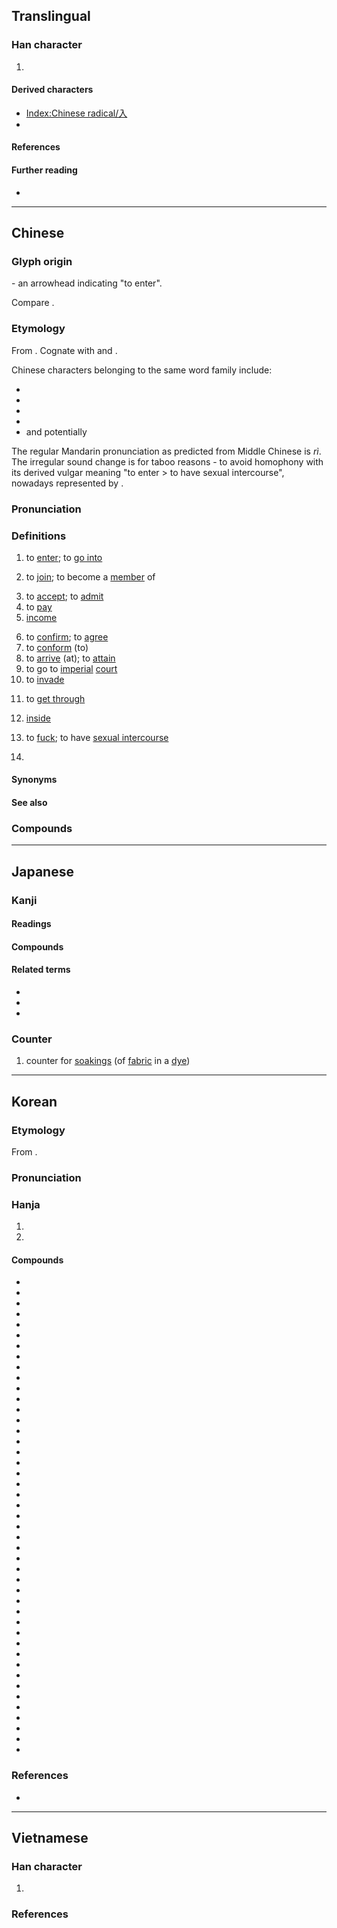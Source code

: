 {{also|人|𠆢|八|ㅅ}}
{{character info/subpage}}
{{commonscat}}
==Translingual==
{{CJKV-forms|入|入|入|入}}
{{stroke order|type=animate}}

===Han character===
{{Han char|rn=11|rad=入|as=00|sn=2|four=80000|canj=OH|ids=⿹乀丿}}

# {{mul-kangxi radical-def}}

====Derived characters====
* [[Index:Chinese radical/入]]
* {{l|mul|[[叺]] [[圦]] [[扖]] [[𣱿]] [[込]] [[杁]] [[釞]] [[魞]] [[鳰]] [[內]] [[㐈]] [[屳]] [[㠳]] [[籴]] [[肏]] [[䓥]] [[㞥]] [[㚒]] [[㒼]]}}

====References====
{{Han ref|kx=0125.320|dkj=01415|dj=0266.180|hdz=10102.010|uh=5165}}

====Further reading====
* {{wikidatalite|Q3594935|入}}

----

==Chinese==
{{zh-forms}}

===Glyph origin===
{{Han etyl}}
{{liushu|i}} - an arrowhead indicating "to enter".

Compare {{zh-l|人}}.

===Etymology===
From {{inh|zh|sit-pro|*nup ~ nip}}. Cognate with {{cog|bo|ནུབ||to fall (gradually), sink, to set; to decay, to decline}} and {{cog|my|နိပ်||to decline (e.g. price); to be suppressed, to settle, to be quelled}}.

Chinese characters belonging to the same word family include:
* {{och-l|納|to make enter}}
* {{och-l|內|inside}}
* {{och-l|軜|reins on the inside of the horse}}
* {{och-l|妠|to marry (a girl)}}
* and potentially {{cog|yue|-}} {{zh-m|*擸|tr=laap3|to bring together, to collect}}

The regular Mandarin pronunciation as predicted from Middle Chinese is ''rì''. The irregular sound change is for taboo reasons - to avoid homophony with its derived vulgar meaning "to enter > to have sexual intercourse", nowadays represented by {{zh-l|日}}.

===Pronunciation===
{{zh-pron
|m=rù
|m-s=ru2/ri2
|dg=ву1
|c=jap6
|c-t=yip5
|g=liit6
|h=pfs=ngi̍p;gd=ngib6
|j=rueh4
|mb=nì
|md=ĭk/nĭk
|md_note=ĭk - literary; nĭk - vernacular
|mn=zz,kh,sg:ji̍p/xm,qz,jj,tp:li̍p
|mn-t=rib8/rig8
|mn-t_note=rig8 - Chenghai
|w=5zeq,5nyiq
|w_note=5zeq - literary; 5nyiq - vernacular
|x=y6
|mc=y
|oc=y
|ma=y
|cat=v,n
}}

===Definitions===
{{zh-hanzi}}

# to [[enter]]; to [[go into]]
#: {{zh-syn|進}}
#: {{zh-ant|出}}
# to [[join]]; to become a [[member]] of
#: {{zh-x|加入|to join}}
# to [[accept]]; to [[admit]]
# to [[pay]]
# [[income]]
#: {{zh-x|收入|income}}
#: {{zh-x|歲入|annual '''income'''}}
# to [[confirm]]; to [[agree]]
# to [[conform]] (to)
# to [[arrive]] (at); to [[attain]]
# to go to [[imperial]] [[court]]
# to [[invade]]
# {{lb|zh|telephony}} to [[get through]]
#: {{zh-syn|通}}
# {{lb|zh|Cantonese}} [[inside]]
#: {{zh-x|入面|inside|C}}
# {{lb|zh|dialectal Mandarin|dialectal Wu|vulgar}} to [[fuck]]; to have [[sexual intercourse]]
#: {{zh-syn|日}}
# {{zh-abbrev|入聲|the {{w|checked tone}}}}

====Synonyms====
{{zh-dial|進}}

====See also====
{{table:Chinese tones/zh}}

===Compounds===
{{zh-der|hide_pron=1|不入虎穴，焉得虎子|並入|中入|乘虛而入|介入|代入|低入|低收入|併入|入不敷出|入世|入伍|入伍生|入伙|入住|入侵|入侵者|入口|入口頁|入味|入土|入土為安|入場|入場券|入場式|入場費|入境|入境問俗|入境簽證|入境隨俗|入夜|入學|入學率|入座|入微|入情入理|入手|入時|入會|入木三分|入樽|入殮|入海口|入涅|入獄|入盟|入眠|入睡|入神|入籍|入聖|入聯|入聲|入肉|入股|入藥|入迷|入道|入選|入鄉隨俗|入門|入門課程|入關|入院|入面:jap6 min6|入風口|入黨|侵入|傳入|再入|准入|凹入|出入|切入|列入|加入|匯入|吸入|單刀直入|四捨五入|固定收入|國民收入|地租收入|墜入|存入|封入|導入|嵌入|市場準入|平均收入|年收入|引入|悟入|慎入|投入|拉入|捲入|排入|插入|擠入|攝入|收入|攻入|敲入|月收入|格格不入|步入|歲入|歸入|毛收入|沁入|注入|流入|浸入|淨收入|深入|混入|參入|滲入|潛入|營業收入|病從口入|登入|破門而入|禁止駛入|簽入|納入|總收入|考入|落入|融入|衝入|裝入|走入|載入|輸入|轉入|進入|遷入|選入|錄入|鍵入|闌入|闖入|陷入|靜脈注入|駛入|陰入|入贅|入冬|入秋|陽入|入來|入格|押入|踏入}}

{{zh-cat|Elementary}}

----

==Japanese==
{{attention|ja}}

===Kanji===
{{ja-kanji|grade=1|rs=入00}}

====Readings====
{{ja-readings
|goon=にゅう<にふ
|kanon=じゅう<じふ
|kanyoon=じゅ, にっ<にふ
|kun=い-る, い-り, い-れる, はい-る<はひ-る
|nanori=いり, いる, しお, しほ, なり
}}

====Compounds====
{{col4-u|ja
|{{ja-r|圧%入|あつ%にゅう}}
|{{ja-r|移%入|い%にゅう}}
|{{ja-r|介%入|かい%にゅう}}
|{{ja-r|加%入|か%にゅう}}
|{{ja-r|陥%入|かん%にゅう}}
|{{ja-r|観%入|かん%にゅう}}
|{{ja-r|嵌%入|かん%にゅう}}
|{{ja-r|貫%入|かん%にゅう}}
|{{ja-r|記%入|き%にゅう}}
|{{ja-r|吸%入|きゅう%にゅう}}
|{{ja-r|工%具%入|こう%ぐ%いれ}}
|{{ja-r|購%入|こう%にゅう}}
|{{ja-r|混%入|こん%にゅう}}
|{{ja-r|悟%入|ご%にゅう}}
|{{ja-r|塵%入|ごみ%いれ}}
|{{ja-r|歳%入|さい%にゅう}}
|{{ja-r|算%入|さん%にゅう}}
|{{ja-r|参%入|さん%にゅう}}
|{{ja-r|四%捨%五%入|し%しゃ% ご%にゅう}}
|{{ja-r|収%入|しゅう%にゅう}}
|{{ja-r|出%入|しゅつ%にゅう}}
|{{ja-r|新%入|しん%にゅう}}
|{{ja-r|侵%入|しん%にゅう}}
|{{ja-r|進%入|しん%にゅう}}
|{{ja-r|浸%入|しん%にゅう}}
|{{ja-r|切%入|せつ%にゅう}}
|{{ja-r|先%入|せん%にゅう}}
|{{ja-r|潜%入|せん%にゅう}}
|{{ja-r|挿%入|そう%にゅう}}
|{{ja-r|単%刀%直%入|たん%とう%ちょく%にゅう}}
|{{ja-r|代%入|だい%にゅう}}
|{{ja-r|注%入|ちゅう%にゅう}}
|{{ja-r|闖%入|ちん%にゅう}}
|{{ja-r|転%入|てん%にゅう}}
|{{ja-r|投%入|とう%にゅう}}
|{{ja-r|突%入|とつ%にゅう}}
|{{ja-r|導%入|どう%にゅう}}
|{{ja-r|納%入|のう%にゅう}}
|{{ja-r|搬%入|はん%にゅう}}
|{{ja-r|場%所%入|ば%しょ%いり}}
|{{ja-r|一%入|ひと%しお}}
|{{ja-r|平%上%去%入|ひょう%じょう%きょ%にゅう}}
|{{ja-r|封%入|ふう%にゅう}}
|{{ja-r|編%入|へん%にゅう}}
|{{ja-r|没%入|ぼつ%にゅう}}
|{{ja-r|申%入|もうし%いれ}}
|{{ja-r|輸%入|ゆ%にゅう}}
|{{ja-r|濫%入|らん%にゅう}}
|{{ja-r|乱%入|らん%にゅう}}
|{{ja-r|流%入|りゅう%にゅう}}
|{{ja-r|弯%入|わん%にゅう}}
|{{ja-r|彎%入|わん%にゅう}}
|{{ja-r|湾%入|わん%にゅう}}
|{{ja-r|押%入|おし%いれ}}
|{{ja-r|婿%入|むこ%いり}}
|{{ja-r|入%会|にゅう%かい}}
|{{ja-r|立%入%禁%止|たち%.いり%きん%し}}
|{{ja-r|入%口|いり%ぐち}}
|{{ja-r|入%江|いり%え}}
|{{ja-r|嫁%入%道%中|よめ%いり%どう%ちゅう}}
|{{ja-r|入%日|いり%ひ}}
|{{ja-r|入%母%屋|いり%も%や}}
|{{ja-r|入%婿|いり%むこ}}
|{{ja-r|入り%目|いり%め}}
|{{ja-r|入%墨|いれ%ずみ}}
|{{ja-r|入%院|にゅう%いん}}
|{{ja-r|入%営|にゅう%えい}}
|{{ja-r|入%園|にゅう%えん}}
|{{ja-r|入%苑|にゅう%えん}}
|{{ja-r|入%荷|にゅう%か}}
|{{ja-r|入%海|いり%うみ}}
|{{ja-r|入%閣|にゅう%かく}}
|{{ja-r|入%学|にゅう%がく}}
|{{ja-r|入%掛|いれ%かけ}}
|{{ja-r|入%棺|にゅう%かん}}
|{{ja-r|入%監|にゅう%かん}}
|{{ja-r|入%居|にゅう%きょ}}
|{{ja-r|入%渠|にゅう%きょ}}
|{{ja-r|入%漁|にゅう%ぎょ}}
|{{ja-r|入%京|にゅう%きょう}}
|{{ja-r|入%境|にゅう%きょう}}
|{{ja-r|入%金|にゅう%きん}}
|{{ja-r|入%庫|にゅう%こ}}
|{{ja-r|入%御|にゅう%ご}}
|{{ja-r|入%交|いり%まじり}}
|{{ja-r|入%坑|にゅう%こう}}
|{{ja-r|入%校|にゅう%こう}}
|{{ja-r|入%港|にゅう%こう}}
|{{ja-r|入%稿|にゅう%こう}}
|{{ja-r|入%貢|にゅう%こう}}
|{{ja-r|入%国|にゅう%こく}}
|{{ja-r|入%獄|にゅう%ごく}}
|{{ja-r|入%魂|にゅう%こん}}
|{{ja-r|入%札|にゅう%さつ}}
|{{ja-r|入%試|にゅう%し}}
|{{ja-r|入%歯|いれ%ば}}
|{{ja-r|入%室|にゅう%しつ}}
|{{ja-r|入%質|にゅう%しち}}
|{{ja-r|入%舎|にゅう%しゃ}}
|{{ja-r|入%射|にゅう%しゃ}}
|{{ja-r|入%社|にゅう%しゃ}}
|{{ja-r|入%寂|にゅう%じゃく}}
|{{ja-r|入%手|にゅう%しゅ}}
|{{ja-r|入%塾|にゅう%じゅく}}
|{{ja-r|入%所|にゅう%しょ}}
|{{ja-r|入%賞|にゅう%しょう}}
|{{ja-r|入%城|にゅう%じょう}}
|{{ja-r|入%場|にゅう%じょう}}
|{{ja-r|入%植|にゅう%しょく}}
|{{ja-r|入%神|にゅう%しん}}, {{ja-r|入%伸|にゅう%しん}}
|{{ja-r|入%信|にゅう%しん}}
|{{ja-r|入%水|じゅ%すい}}, {{ja-r|入%水|にゅう%すい}}
|{{ja-r|入%声|にっ%しょう}}
|{{ja-r|入%籍|にゅう%せき}}
|{{ja-r|入%船|にゅう%せん}}, {{ja-r|入%船|いり%ふね}}, {{ja-r|入%船|^いり%ふね}}
|{{ja-r|入%選|にゅう%せん}}
|{{ja-r|入%相|いり%あい}}
|{{ja-r|入%隊|にゅう%たい}}
|{{ja-r|入%団|にゅう%だん}}
|{{ja-r|入%朝|にゅう%ちょう}}
|{{ja-r|入%超|にゅう%ちょう}}
|{{ja-r|入%津|にゅう%しん}}
|{{ja-r|入%定|にゅう%じょう}}
|{{ja-r|入%廷|にゅう%たい}}
|{{ja-r|入%電|にゅう%でん}}
|{{ja-r|入%党|にゅう%とう}}
|{{ja-r|入%唐|にっ%とう}}
|{{ja-r|入%湯|にゅう%とう}}
|{{ja-r|入%道|にゅう%どう}}
|{{ja-r|入%内|じゅ%だい}}
|{{ja-r|入%念|にゅう%ねん}}
|{{ja-r|入梅|つゆいり}}, {{ja-r|入%梅|にゅう%ばい}}
|{{ja-r|入%費|にゅう%ひ}}
|{{ja-r|入%夫|にゅう%ふ}}
|{{ja-r|入%府|にゅう%ふ}}
|{{ja-r|入%部|にゅう%ぶ}}
|{{ja-r|入%仏|にゅう%ぶつ}}
|{{ja-r|入%物|いれ%もの}}
|{{ja-r|入%幕|にゅう%まく}}
|{{ja-r|入%滅|にゅう%めつ}}
|{{ja-r|入%綿|いれ%わた}}
|{{ja-r|入%木|にゅう%ぼく}}
|{{ja-r|入%門|にゅう%もん}}
|{{ja-r|入%用|にゅう%よう}}
|{{ja-r|入%浴|にゅう%よく}}
|{{ja-r|入%来|にゅう%らい}}
|{{ja-r|入%洛|じゅ%らく}}, {{ja-r|入%洛|にゅう%らく}}
|{{ja-r|入%力|にゅう%りょく}}
|{{ja-r|入%牢|にゅう%ろう}}
|{{ja-r|入%冦|にゅう%こう}}
|{{ja-r|入%寇|にゅう%こう}}
|{{ja-r|入%鋏|にゅう%きょう}}
}}

====Related terms====
* {{l|ja|入る}}
* {{l|ja|入れる}}
* {{l|ja|入り}}

===Counter===
{{ja-pos|しお|counter}}

# {{lb|ja|archaic|sort=しお}} counter for [[soaking]]s (of [[fabric]] in a [[dye]])

----

==Korean==

===Etymology===
From {{der|ko|ltc|-}} {{ltc-l|入}}.

{{collapse|
* {{hanja-dongguk|ᅀᅵᆸ〮|zíp}}
* {{hanja-sinjeung|입|ip}}
|Historical readings
|bg=#FFFFFF}}

===Pronunciation===
{{ko-hanja-pron|입}}

===Hanja===
{{ko-hanja-search}}
{{ko-hanja|들다|들|입}}

# {{hanja form of|입|[[enter]]}}
# {{hanja form of|입|[[come in]] (to); [[join]]}}

====Compounds====
{{der-top3|Compounds}}
* {{ko-l|입경|入京}}
* {{ko-l|입교|入校}}
* {{ko-l|입구|入口}}
* {{ko-l|입문|入門}}
* {{ko-l|입사|入社}}
* {{ko-l|입수|入手}}
* {{ko-l|입시|入試}}
* {{ko-l|입실|入室}}
* {{ko-l|입욕|入浴}}
* {{ko-l|입원|入院}}
* {{ko-l|입장|入場}}
* {{ko-l|입찰|入札}}
* {{ko-l|입하|入荷}}
* {{ko-l|입학|入學}}
* {{ko-l|입항|入港}}
* {{ko-l|입후|入後}}
* {{ko-l|가입|加入}}
* {{ko-l|개입|介入}}
* {{ko-l|구입|購入}}
* {{ko-l|기입|記入}}
* {{ko-l|난입|亂入}}
* {{ko-l|납입|納入}}
* {{ko-l|대입|代入}}
* {{ko-l|대입|大入}}
* {{ko-l|도입|導入}}
* {{ko-l|돌입|突入}}
* {{ko-l|매입|買入}}
* {{ko-l|몰입|沒入}}
* {{ko-l|반입|搬入}}
* {{ko-l|삽입|揷入}}
* {{ko-l|수입|收入}}
* {{ko-l|수입|輸入}}
* {{ko-l|신입|新入}}
* {{ko-l|예입|預入}}
* {{ko-l|영입|迎入}}
* {{ko-l|유입|流入}}
* {{ko-l|잠입|潛入}}
* {{ko-l|전입|轉入}}
* {{ko-l|주입|注入}}
* {{ko-l|진입|進入}}
* {{ko-l|출입|出入}}
* {{ko-l|침입|侵入}}
* {{ko-l|투입|投入}}
* {{ko-l|편입|編入}}
* {{ko-l|흡입|吸入}}
{{der-bottom}}

===References===
* {{R:hanjadoc|651}}

----

==Vietnamese==
{{attention|vi}}

===Han character===
{{vi-readings|rs=入00
|hanviet=nhập-tdcndg;tdcntd;gdhn
|phienthiet=
|nom=nhập-tdcntd;gdhn, nhạp-gdhn;btcn, nhấp-tdcndg, nhắp-tdcndg, vào-tdcndg, nhép-gdhn, nhẹp-gdhn
}}

# {{han tu form of|nhập|to [[enter]]; to [[join]]}}

===References===
<references/>

[[Category:CJKV radicals| ]]